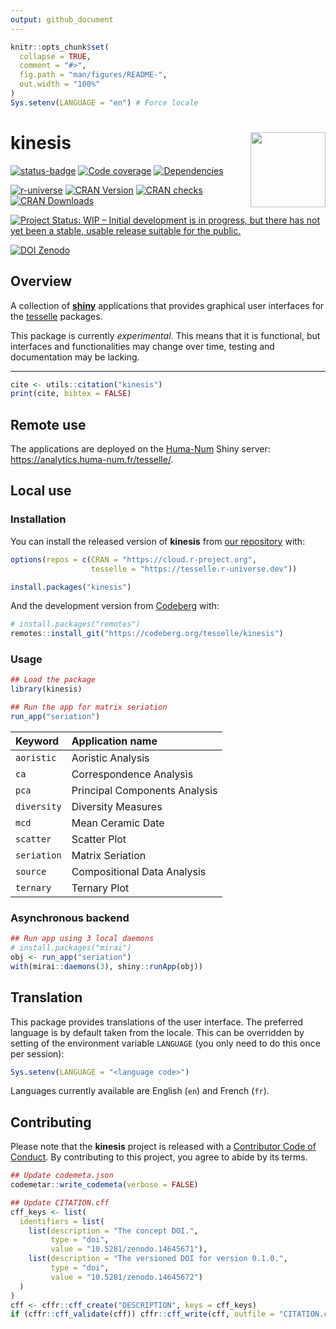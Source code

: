 ```yaml
---
output: github_document
---
```


<!-- README.md is generated from README.Rmd. Please edit that file -->

```r
knitr::opts_chunk$set(
  collapse = TRUE,
  comment = "#>",
  fig.path = "man/figures/README-",
  out.width = "100%"
)
Sys.setenv(LANGUAGE = "en") # Force locale
```

# kinesis <img width=120px src="man/figures/logo.png" align="right" />

<!-- badges: start -->
[![status-badge](https://ci.codeberg.org/api/badges/14694/status.svg)](https://ci.codeberg.org/repos/14694){.pkgdown-devel}
[![Code coverage](https://packages.tesselle.org/kinesis/coverage/badge.svg)](https://packages.tesselle.org/kinesis/coverage/){.pkgdown-devel}
[![Dependencies](https://tinyverse.netlify.app/badge/kinesis)](https://cran.r-project.org/package=kinesis){.pkgdown-devel}

[![r-universe](https://tesselle.r-universe.dev/badges/kinesis)](https://tesselle.r-universe.dev/kinesis){.pkgdown-devel}
[![CRAN Version](https://www.r-pkg.org/badges/version/kinesis)](https://cran.r-project.org/package=kinesis){.pkgdown-release}
[![CRAN checks](https://badges.cranchecks.info/worst/kinesis.svg)](https://cran.r-project.org/web/checks/check_results_kinesis.html){.pkgdown-release}
[![CRAN Downloads](https://cranlogs.r-pkg.org/badges/kinesis)](https://cran.r-project.org/package=kinesis){.pkgdown-release}

[![Project Status: WIP – Initial development is in progress, but there has not yet been a stable, usable release suitable for the public.](https://www.repostatus.org/badges/latest/wip.svg)](https://www.repostatus.org/#wip)

[![DOI Zenodo](https://zenodo.org/badge/DOI/10.5281/zenodo.14645671.svg)](https://doi.org/10.5281/zenodo.14645671)
<!-- badges: end -->

## Overview

A collection of [**shiny**](https://shiny.posit.co) applications that provides graphical user interfaces for the [tesselle](https://www.tesselle.org) packages.

This package is currently *experimental*. This means that it is functional, but interfaces and functionalities may change over time, testing and documentation may be lacking.

---

```r
cite <- utils::citation("kinesis")
print(cite, bibtex = FALSE)
```

## Remote use

The applications are deployed on the [Huma-Num](https://www.huma-num.fr) Shiny server: <https://analytics.huma-num.fr/tesselle/>.

## Local use
### Installation

You can install the released version of **kinesis** from [our repository](https://tesselle.r-universe.dev) with:

```r
options(repos = c(CRAN = "https://cloud.r-project.org",
                  tesselle = "https://tesselle.r-universe.dev"))

install.packages("kinesis")
```

And the development version from [Codeberg](https://codeberg.org/) with:

```r
# install.packages("remotes")
remotes::install_git("https://codeberg.org/tesselle/kinesis")
```

### Usage

```r
## Load the package
library(kinesis)

## Run the app for matrix seriation
run_app("seriation")
```

| Keyword     | Application name              |
|:------------|:------------------------------|
| `aoristic`  | Aoristic Analysis             |
| `ca`        | Correspondence Analysis       |
| `pca`       | Principal Components Analysis |
| `diversity` | Diversity Measures            |
| `mcd`       | Mean Ceramic Date             |
| `scatter`   | Scatter Plot                  |
| `seriation` | Matrix Seriation              |
| `source`    | Compositional Data Analysis   |
| `ternary`   | Ternary Plot                  |

### Asynchronous backend

```r
## Run app using 3 local daemons
# install.packages("mirai")
obj <- run_app("seriation")
with(mirai::daemons(3), shiny::runApp(obj))
```

## Translation

This package provides translations of the user interface. The preferred language is by default taken from the locale. This can be overridden by setting of the environment variable `LANGUAGE` (you only need to do this once per session):

``` r
Sys.setenv(LANGUAGE = "<language code>")
```

Languages currently available are English (`en`) and French (`fr`).

## Contributing

Please note that the **kinesis** project is released with a [Contributor Code of Conduct](https://www.tesselle.org/conduct.html). By contributing to this project, you agree to abide by its terms.

```r
## Update codemeta.json
codemetar::write_codemeta(verbose = FALSE)

## Update CITATION.cff
cff_keys <- list(
  identifiers = list(
    list(description = "The concept DOI.",
         type = "doi",
         value = "10.5281/zenodo.14645671"),
    list(description = "The versioned DOI for version 0.1.0.",
         type = "doi",
         value = "10.5281/zenodo.14645672")
  )
)
cff <- cffr::cff_create("DESCRIPTION", keys = cff_keys)
if (cffr::cff_validate(cff)) cffr::cff_write(cff, outfile = "CITATION.cff")
```
